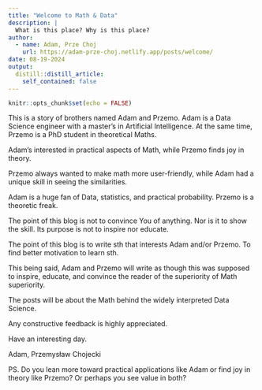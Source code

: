 ```yaml
---
title: "Welcome to Math & Data"
description: |
  What is this place? Why is this place?
author:
  - name: Adam, Prze Choj
    url: https://adam-prze-choj.netlify.app/posts/welcome/
date: 08-19-2024
output:
  distill::distill_article:
    self_contained: false
---
```


```r
knitr::opts_chunk$set(echo = FALSE)
```

This is a story of brothers named Adam and Przemo. Adam is a Data Science engineer with a master's in Artificial Intelligence. At the same time, Przemo is a PhD student in theoretical Maths.

Adam's interested in practical aspects of Math, while Przemo finds joy in theory.

Przemo always wanted to make math more user-friendly, while Adam had a unique skill in seeing the similarities.

Adam is a huge fan of Data, statistics, and practical probability. Przemo is a theoretic freak.

The point of this blog is not to convince You of anything. Nor is it to show the skill. Its purpose is not to inspire nor educate.

The point of this blog is to write sth that interests Adam and/or Przemo. To find better motivation to learn sth.

This being said, Adam and Przemo will write as though this was supposed to inspire, educate, and convince the reader of the superiority of Math superiority.

The posts will be about the Math behind the widely interpreted Data Science.

Any constructive feedback is highly appreciated.

Have an interesting day.

Adam, Przemysław Chojecki

PS. Do you lean more toward practical applications like Adam or find joy in theory like Przemo? Or perhaps you see value in both?
